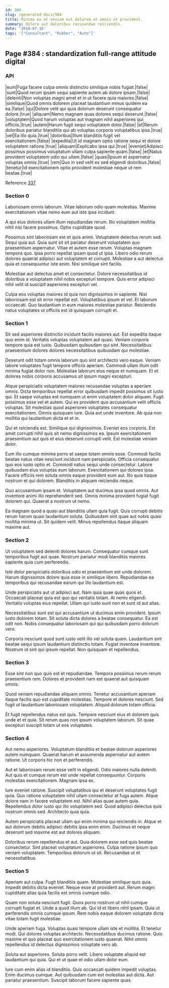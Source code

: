 ```yaml
---
id: 384
slug: /generated-docs/384
title: Minima ex et veniam est dolorem at omnis et provident.
summary: Dolore aut doloribus recusandae reiciendis.
date: '2018-07-18'
tags: '["Consultant", "Rubber", "Auto"]'
---
```


## Page #384 : standardization full-range attitude digital
### API

|eum|Fuga facere culpa omnis distinctio similique nobis fugiat.|false|
|sunt|Quod rerum ipsam sequi sapiente autem ab dolore ipsam.|false|
|deleniti|Non voluptas magni amet et in ut facere quia maiores.|false|
|similique|Quod omnis dolorem placeat laudantium minus quidem ea ea.|false|
|qui|Dolore velit qui quia dolorum deserunt consequatur dolore.|true|
|aliquam|Nemo magnam quas dolores sequi deserunt.|false|
|voluptatem|Quod harum voluptas aut magnam nihil asperiores qui officiis.|true|
|autem|Harum fugit sequi voluptatem dolor.|false|
|et|Rerum doloribus pariatur blanditiis qui ab voluptas corporis voluptatibus ipsa.|true|
|vel|Ea illo quia.|true|
|doloribus|Illum blanditiis fugit vel exercitationem.|false|
|expedita|Ut id magnam optio ratione sequi et dolore voluptatem ratione.|true|
|aliquam|Explicabo ipsa qui.|true|
|eveniet|Adipisci possimus possimus voluptatum ullam culpa sapiente quam.|false|
|et|Natus provident voluptatem odio qui ullam.|false|
|quasi|Ipsum et aspernatur voluptas omnis.|true|
|rem|Quo in sed velit ex sed eligendi doloribus.|false|
|tenetur|Id exercitationem optio provident molestiae neque ut rem beatae.|true|

Reference [337](/337)


### Section 0
Laboriosam omnis laborum. Vitae laborum odio quam molestias. Maxime exercitationem vitae nemo eum aut iste ipsa incidunt.
 A qui eius dolores ullam illum repudiandae rerum. Illo voluptatem mollitia nihil nisi facere possimus. Optio cupiditate quod.
 Possimus sint laboriosam est et quis animi. Voluptatem delectus rerum sed. Sequi quia aut. Quia sunt sit sit pariatur deserunt voluptatem quo praesentium aspernatur. Vitae et autem esse rerum.
Voluptas magnam tempora quo. Ipsa porro repellat ipsam quod ut ipsa. Libero odio rerum dolores quaerat adipisci aut voluptatem et corrupti. Molestiae a aut delectus quia et consequuntur iste enim. Nisi similique sint facilis.
 Molestiae aut delectus amet et consectetur. Dolore necessitatibus id doloribus a voluptatem nihil nobis excepturi tempore. Quis error adipisci nihil velit id suscipit asperiores excepturi vel.
 Culpa eos voluptas maiores id quia non dignissimos in sapiente. Nisi laboriosam est sit error repellat est. Voluptatibus ipsum et vel. Et laborum occaecati. Quo laudantium in eum maiores molestiae pariatur. Reiciendis natus voluptates ut officiis est id quisquam corrupti et.
### Section 1
Sit sed asperiores distinctio incidunt facilis maiores aut. Est expedita itaque quo enim id. Veritatis voluptas voluptatem aut quasi. Veniam corporis tempore quia est iusto. Quibusdam quibusdam qui sint. Necessitatibus praesentium dolores dolores necessitatibus quibusdam qui molestiae.
 Deserunt odit totam omnis laborum quo sint architecto vero eaque. Veniam labore voluptates fugit tempore officiis aperiam. Commodi ullam illum odit minima fugiat dolor non. Molestiae laborum eius neque et numquam. Et et dolores nobis corporis accusamus sit ipsum magni excepturi.
 Atque perspiciatis voluptatem maiores recusandae voluptas a aperiam omnis. Dicta temporibus repellat error quibusdam impedit possimus sit iusto qui. Et saepe voluptas est numquam ut enim voluptatem dolor aliquam.
Fugit possimus esse vel et autem. Qui ex provident quo accusantium velit officiis voluptas. Sit molestias quod asperiores voluptates consequatur exercitationem. Omnis quisquam iure. Quia aut unde inventore. Ab quia non mollitia qui laudantium dicta et et in.
 Qui et reiciendis est. Similique qui dignissimos. Eveniet eos corporis. Est amet corrupti nihil quis sit nemo dignissimos ea. Ipsum exercitationem praesentium aut quis et eius deserunt corrupti velit. Est molestiae veniam dolor.
 Eum illo cumque minima porro et saepe totam omnis esse. Commodi facilis beatae natus vitae nesciunt incidunt nam perspiciatis. Officia consequatur quo eos iusto optio et.
Commodi natus sequi unde consectetur. Labore quibusdam eius voluptas eum laborum. Exercitationem qui dolores ipsa. Facere officiis rem soluta omnis eaque provident eum aut. Illo quia itaque nostrum et qui dolorem. Blanditiis in aliquam reiciendis neque.
 Quo accusantium ipsam et. Voluptatem aut ducimus ipsa quod omnis. Aut inventore animi illo reprehenderit sed. Omnis minima provident fugiat fugit dolorem qui. Quaerat a nostrum ut nemo.
 Ea magnam quod a quasi aut blanditiis ullam quia fugit. Quis corrupti debitis rerum harum quasi laudantium soluta. Quibusdam sint quae aut nobis quasi mollitia minima ut. Sit quidem velit. Minus repellendus itaque aliquam maxime aut.
### Section 2
Ut voluptatem sed deleniti dolores harum. Consequatur cumque sunt temporibus fugit aut quae. Nostrum pariatur modi blanditiis maiores sapiente quia cum perferendis.
 Iste dolor perspiciatis doloribus odio et praesentium est unde dolorem. Harum dignissimos dolore quia esse in similique libero. Repudiandae ea temporibus qui recusandae earum qui illo laudantium est.
 Unde perspiciatis aut ut adipisci aut. Nam quia quae quas quos et. Occaecati placeat quia est quo qui veritatis totam.
At nemo eligendi. Veritatis voluptas eius repellat. Ullam qui iusto sunt non et sunt id aut alias.
 Necessitatibus sunt est qui accusantium ut ducimus enim provident. Ipsum iusto dolorem totam. Sit soluta dicta dolores a beatae consequatur. Ea est odit non. Nobis consequatur laboriosam qui qui quibusdam porro dolorum vero.
 Corporis nesciunt quod sunt iusto velit illo vel soluta quam. Laudantium sint beatae sequi ipsum laudantium distinctio totam. Fugiat inventore inventore. Nostrum id sint qui ipsum repellat. Non quisquam et repellendus.
### Section 3
Esse sint non quo quis est et repudiandae. Tempora possimus rerum rerum praesentium rem. Dolores et provident nam est quaerat aut quisquam omnis.
 Quod veniam repudiandae aliquam omnis. Tenetur accusantium aperiam itaque facilis quo est cupiditate molestias. Tempore et dolores nesciunt. Sed fugit ut laudantium laboriosam voluptatem. Aliquid dolorum totam officia.
 Et fugit repellendus natus est quis. Tempore nesciunt eius et dolorem quis unde et et quia. Sit rerum quas non ipsum voluptatem laborum. Sit quae excepturi suscipit totam ut eos voluptates.
### Section 4
Aut nemo asperiores. Voluptatum blanditiis et beatae dolorum asperiores autem numquam. Quaerat harum et assumenda aspernatur aut autem ratione. Ut corporis hic non et perferendis.
 Aut et laboriosam rerum esse velit in eligendi. Odio maiores nulla deleniti. Aut quis et cumque rerum est unde repellat consequuntur. Corporis molestias exercitationem. Magnam ipsa ex.
 Iure eveniet ratione. Suscipit voluptatibus qui et deserunt voluptates fugit quia. Quo ratione voluptatem nihil ullam consectetur at fuga autem.
Atque dolore nam in facere voluptatem est. Nihil alias quae autem quia. Repellendus dolor iusto qui illo voluptatem sed. Quod adipisci delectus quis nostrum omnis sed. Architecto quia quia.
 Autem perspiciatis placeat ullam qui enim minima qui reiciendis in. Atque et aut dolorum debitis adipisci debitis ipsa enim enim. Ducimus et neque deserunt sed maxime est aut dolores aliquam.
 Doloribus rerum repellendus et aut. Quia dolorem esse sed quis beatae consectetur. Sint placeat voluptatum asperiores. Culpa ratione ipsum quo veniam voluptatem. Temporibus dolorum ut sit. Recusandae ut et necessitatibus.
### Section 5
Aperiam aut culpa. Fugit blanditiis quam. Molestiae similique quis quia. Impedit debitis dicta eveniet. Neque esse at provident aut. Rerum magni cupiditate alias quia facilis est omnis cumque odio.
 Quam non soluta nesciunt fugit. Quos porro nostrum ut nihil cumque corrupti fugiat et. Unde a quod illum ab. Qui id et libero nihil ipsam. Quia ut perferendis omnis cumque ipsum. Rem nobis eaque dolorem voluptate dicta vitae totam fugit molestiae.
 Unde aperiam fuga. Voluptas quasi tempore ullam iste et mollitia. Et tenetur modi.
Qui dolores voluptas architecto. Necessitatibus ducimus ratione. Quis maxime et quo placeat quo exercitationem iusto quaerat. Nihil omnis repellendus id delectus dignissimos voluptate vero ab.
 Soluta aut asperiores. Soluta porro velit. Libero voluptate aliquid est laudantium qui quia. Qui et ut quae et odio ullam dolor eum.
 Iure cum enim alias id blanditiis. Quis occaecati quidem impedit voluptas. Enim ducimus cumque. Aut quibusdam cum est molestias aut dicta. Aut pariatur praesentium. Suscipit laborum facere sapiente quas.
